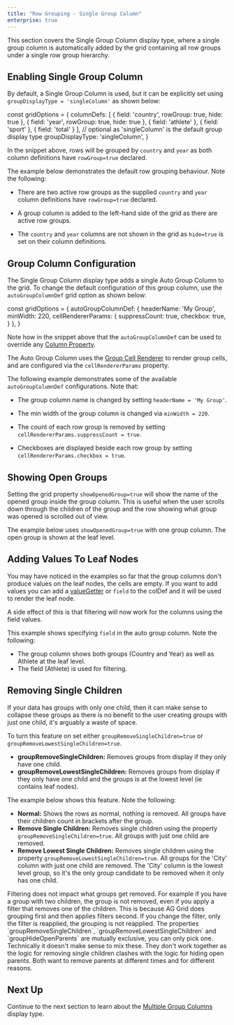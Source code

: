 ```yaml
---
title: "Row Grouping - Single Group Column"
enterprise: true
---
```


This section covers the Single Group Column display type, where a single group column is automatically added by the grid
containing all row groups under a single row group hierarchy.

<image-caption src="grouping-single-group-column/resources/single-group-column.png" alt="Single Group Column" maxWidth="80%" constrained="true" centered="true"></image-caption>

## Enabling Single Group Column

By default, a Single Group Column is used, but it can be explicitly set using `groupDisplayType = 'singleColumn'` as shown below:

<snippet spaceBetweenProperties="true">
const gridOptions = {
    columnDefs: [
        { field: 'country', rowGroup: true, hide: true },
        { field: 'year', rowGroup: true, hide: true },
        { field: 'athlete' },
        { field: 'sport' },
        { field: 'total' }
    ],
    // optional as 'singleColumn' is the default group display type
    groupDisplayType: 'singleColumn',
}
</snippet>

In the snippet above, rows will be grouped by `country` and `year` as both column definitions have `rowGroup=true` declared.

The example below demonstrates the default row grouping behaviour. Note the following:

- There are two active row groups as the supplied `country` and `year` column definitions have `rowGroup=true` declared.

- A group column is added to the left-hand side of the grid as there are active row groups.

- The `country` and `year` columns are not shown in the grid as `hide=true` is set on their column definitions.

<GridExampleRunner title='Enabling Single Group Column' name='enabling-single-group-column' type='generated' options='{ "enterprise": true, "exampleHeight": 540, "modules": ["clientside", "rowgrouping"] }'></GridExampleRunner>

## Group Column Configuration  

The Single Group Column display type adds a single Auto Group Column to the grid. To change the default configuration
of this group column, use the `autoGroupColumnDef` grid option as shown below:

<snippet>
const gridOptions = {
    autoGroupColumnDef: {
        headerName: 'My Group',
        minWidth: 220,
        cellRendererParams: {
            suppressCount: true,
            checkbox: true,
        }
    },
}
</snippet>

Note how in the snippet above that the `autoGroupColumnDef` can be used to override any [Column Property](/column-definitions/). 

The Auto Group Column uses the [Group Cell Renderer](/group-cell-renderer/) to render group cells, and are configured via the `cellRendererParams` property.

The following example demonstrates some of the available `autoGroupColumnDef` configurations. Note that:

- The group column name is changed by setting `headerName = 'My Group'`.

- The min width of the group column is changed via `minWidth = 220`.  

- The count of each row group is removed by setting `cellRendererParams.suppressCount = true`.

- Checkboxes are displayed beside each row group by setting `cellRendererParams.checkbox = true`.

<GridExampleRunner title='Single Group Column Configuration' name='single-group-column-configuration' type='generated' options='{ "enterprise": true, "exampleHeight": 515, "modules": ["clientside", "rowgrouping"] }'></GridExampleRunner>

## Showing Open Groups

Setting the grid property `showOpenedGroup=true` will show the name of the opened group inside the group column.
This is useful when the user scrolls down through the children of the group and the row showing what group
was opened is scrolled out of view.

The example below uses `showOpenedGroup=true` with one group column. The open group is shown at the leaf level.

<GridExampleRunner title='Show Opened Groups' name='show-opened-group' type='generated' options='{ "enterprise": true, "exampleHeight": 515, "modules": ["clientside", "rowgrouping"] }'></GridExampleRunner>

## Adding Values To Leaf Nodes

You may have noticed in the examples so far that the group columns don't produce values on the leaf nodes, the cells are empty. If you want to add values you can add a [valueGetter](/value-getters/) or `field` to the colDef and it will be used to render the leaf node.

A side effect of this is that filtering will now work for the columns using the field values.

This example shows specifying `field` in the auto group column. Note the following:

- The group column shows both groups (Country and Year) as well as Athlete at the leaf level.
- The field (Athlete) is used for filtering.

<GridExampleRunner title='Adding Values To Leaf Nodes' name='adding-values-to-leaf-nodes' type='generated' options='{ "enterprise": true, "exampleHeight": 515, "modules": ["clientside", "rowgrouping", "menu", "columnpanel", "setfilter"] }'></GridExampleRunner>

## Removing Single Children

If your data has groups with only one child, then it can make sense to collapse these groups as there is no benefit to the user creating groups with just one child, it's arguably a waste of space.

To turn this feature on set either `groupRemoveSingleChildren=true` or `groupRemoveLowestSingleChildren=true`.

- **groupRemoveSingleChildren:** Removes groups from display if they only have one child.
- **groupRemoveLowestSingleChildren:** Removes groups from display if they only have one child and the groups is at the lowest level (ie contains leaf nodes).

The example below shows this feature. Note the following:

- **Normal:** Shows the rows as normal, nothing is removed. All groups have their children count in brackets after the group.
- **Remove Single Children:** Removes single children using the property `groupRemoveSingleChildren=true`. All groups with just one child are removed.
- **Remove Lowest Single Children:** Removes single children using the property `groupRemoveLowestSingleChildren=true`. All groups for the 'City' column with just one child are removed. The 'City' column is the lowest level group, so it's the only group candidate to be removed when it only has one child.

<GridExampleRunner title='Removing Single Children' name='remove-single-children' type='generated' options='{ "enterprise": true, "exampleHeight": 540, "modules":["clientside", "rowgrouping", "menu", "columnpanel", "setfilter"] }'></GridExampleRunner>

<note>
Filtering does not impact what groups get removed. For example if you have a group with two
children, the group is not removed, even if you apply a filter that removes one of the children.
This is because AG Grid does grouping first and then applies filters second. If you change the filter,
only the filter is reapplied, the grouping is not reapplied.
</note>

<note>
The properties `groupRemoveSingleChildren`, `groupRemoveLowestSingleChildren`
and `groupHideOpenParents` are mutually exclusive, you can only pick one.
Technically it doesn't make sense to mix these. They don't work together as the logic for removing single
children clashes with the logic for hiding open parents. Both want to remove parents at different times
and for different reasons.
</note>

## Next Up

Continue to the next section to learn about the [Multiple Group Columns](../grouping-multiple-group-columns/) display type.